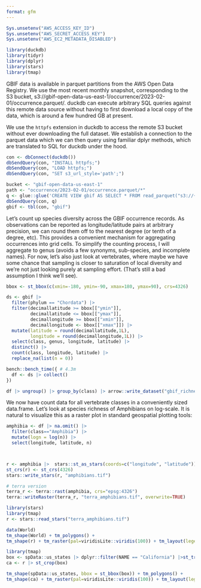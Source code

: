 ```yaml
---
format: gfm
---
```


```r
Sys.unsetenv("AWS_ACCESS_KEY_ID")
Sys.unsetenv("AWS_SECRET_ACCESS_KEY")
Sys.unsetenv("AWS_EC2_METADATA_DISABLED")

```

```r
library(duckdb)
library(tidyr)
library(dplyr)
library(stars)
library(tmap)
```

GBIF data is available in parquet partitions from the AWS Open Data Registry. We use the most recent monthly snapshot, corresponding to the S3 bucket, s3://gbif-open-data-us-east-1/occurrence/2023-02-01/occurrence.parquet/. duckdb can execute arbitrary SQL queries against this remote data source without having to first download a local copy of the data, which is around a few hundred GB at present.

We use the `httpfs` extension in duckdb to access the remote S3 bucket without ever downloading the full dataset.
We establish a connection to the parquet data which we can then query using familiar dplyr methods, which
are translated to SQL for duckdb under the hood.

```r

con <- dbConnect(duckdb())
dbSendQuery(con, "INSTALL httpfs;")
dbSendQuery(con, "LOAD httpfs;")
dbSendQuery(con, "SET s3_url_style='path';")

bucket <- "gbif-open-data-us-east-1"
path <- "occurrence/2023-02-01/occurrence.parquet/*"
q <- glue::glue('CREATE VIEW gbif AS SELECT * FROM read_parquet("s3://{bucket}/{path}")')
dbSendQuery(con, q)
gbif <- tbl(con, "gbif")
```


Let's count up species diversity across the GBIF occurrence records. As observations can be reported as longitude/latitude pairs at arbitrary precision, we can round them off to the nearest degree (or tenth of a degree, etc). This provides a convenient mechanism for aggregating occurrences into grid cells. To simplify the counting process, I will aggregate to genus (avoids a few synonyms, sub-species, and incomplete names). For now, let's also just look at vertebrates, where maybe we have some chance that sampling is closer to saturation of local diversity and we're not just looking purely at sampling effort. (That's still a bad assumption I think we'll see).

```r
bbox <- st_bbox(c(xmin=-180, ymin=-90, xmax=180, ymax=90), crs=4326)
```


```r
ds <- gbif |> 
  filter(phylum == "Chordata") |>
  filter(decimallatitude >= bbox[["ymin"]],
         decimallatitude <= bbox[["ymax"]],
         decimallongitude >= bbox[["xmin"]],
         decimallongitude <- bbox[["xmax"]]) |>
  mutate(latitude = round(decimallatitude,1L),
         longitude = round(decimallongitude,1L)) |> 
  select(class, genus, longitude, latitude) |>
  distinct() |>
  count(class, longitude, latitude) |> 
  replace_na(list(n = 0)) 

bench::bench_time({ # 4.3m
  df <- ds |> collect()
})
```

```r
df |> ungroup() |> group_by(class) |> arrow::write_dataset("gbif_richness")
```

We now have count data for all vertebrate classes in a conveniently sized data.frame.
Let's look at species richness of Amphibians on log-scale.  It is natural to 
visualize this as a raster plot in standard geospatial plotting tools:

```r
amphibia <- df |> na.omit() |> 
  filter(class=="Amphibia") |> 
  mutate(logn = log(n)) |> 
  select(longitude, latitude, n)



r <- amphibia |>  stars::st_as_stars(coords=c("longitude", "latitude"))
st_crs(r) <- st_crs(4326)
stars::write_stars(r, "amphibians.tif")
```

```r
# terra version
terra_r <- terra::rast(amphibia, crs="epsg:4326")
terra::writeRaster(terra_r, "terra_amphibians.tif", overwrite=TRUE)
```


```r
library(stars)
library(tmap)
r <- stars::read_stars("terra_amphibians.tif") 

data(World)
tm_shape(World) + tm_polygons() + 
tm_shape(r) + tm_raster(pal=viridisLite::viridis(100)) + tm_layout(legend.position = c("left","bottom"))
```



```r
library(tmap)
box <- spData::us_states |> dplyr::filter(NAME == "California") |>st_transform(st_crs(r))
ca <- r |> st_crop(box)

tm_shape(spData::us_states, bbox = st_bbox(box)) + tm_polygons() + 
tm_shape(ca) + tm_raster(pal=viridisLite::viridis(100)) + tm_layout(legend.position = c("left","bottom"))
```



